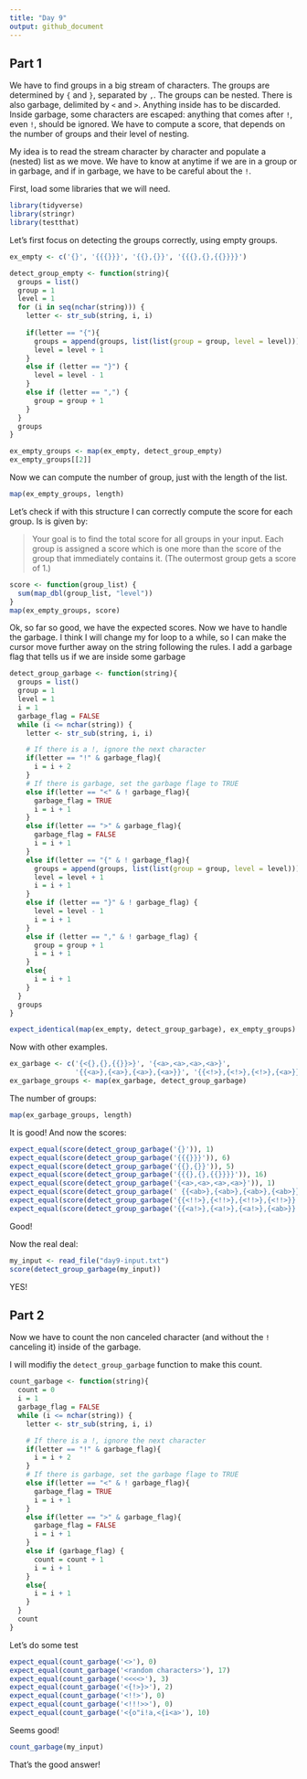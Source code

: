 ```yaml
---
title: "Day 9"
output: github_document
---
```

## Part 1
We have to find groups in a big stream of characters. The groups are determined by `{` and `}`, separated by `,`. The groups can be nested. There is also garbage, delimited by `<` and `>`. Anything inside has to be discarded. Inside garbage, some characters are escaped: anything that comes after `!`, even `!`, should be ignored.
We have to compute a score, that depends on the number of groups and their level of nesting.

My idea is to read the stream character by character and populate a (nested) list as we move. We have to know at anytime if we are in a group or in garbage, and if in garbage, we have to be careful about the `!`.

First, load some libraries that we will need.

```r
library(tidyverse)
library(stringr)
library(testthat)
```

Let's first focus on detecting the groups correctly, using empty groups.

```r
ex_empty <- c('{}', '{{{}}}', '{{},{}}', '{{{},{},{{}}}}')

detect_group_empty <- function(string){
  groups = list()
  group = 1
  level = 1
  for (i in seq(nchar(string))) {
    letter <- str_sub(string, i, i)
    
    if(letter == "{"){
      groups = append(groups, list(list(group = group, level = level)))
      level = level + 1
    }
    else if (letter == "}") {
      level = level - 1
    }
    else if (letter == ",") {
      group = group + 1
    }
  }
  groups
}

ex_empty_groups <- map(ex_empty, detect_group_empty)
ex_empty_groups[[2]]
```
Now we can compute the number of group, just with the length of the list.
```r
map(ex_empty_groups, length)
```

Let's check if with this structure I can correctly compute the score for each group. Is is given by:

> Your goal is to find the total score for all groups in your input. Each group is assigned a score which is one more than the score of the group that immediately contains it. (The outermost group gets a score of 1.)

```r
score <- function(group_list) {
  sum(map_dbl(group_list, "level"))
}
map(ex_empty_groups, score)
```

Ok, so far so good, we have the expected scores. Now we have to handle the garbage. I think I will change my for loop to a while, so I can make the cursor move further away on the string following the rules. I add a garbage flag that tells us if we are inside some garbage

```r
detect_group_garbage <- function(string){
  groups = list()
  group = 1
  level = 1
  i = 1
  garbage_flag = FALSE
  while (i <= nchar(string)) {
    letter <- str_sub(string, i, i)

    # If there is a !, ignore the next character
    if(letter == "!" & garbage_flag){
      i = i + 2
    }
    # If there is garbage, set the garbage flage to TRUE
    else if(letter == "<" & ! garbage_flag){
      garbage_flag = TRUE
      i = i + 1
    }
    else if(letter == ">" & garbage_flag){
      garbage_flag = FALSE
      i = i + 1
    }
    else if(letter == "{" & ! garbage_flag){
      groups = append(groups, list(list(group = group, level = level)))
      level = level + 1
      i = i + 1
    }
    else if (letter == "}" & ! garbage_flag) {
      level = level - 1
      i = i + 1
    }
    else if (letter == "," & ! garbage_flag) {
      group = group + 1
      i = i + 1
    }
    else{
      i = i + 1
    }
  }
  groups
}

expect_identical(map(ex_empty, detect_group_garbage), ex_empty_groups)
```

Now with other examples.
```r
ex_garbage <- c('{<{},{},{{}}>}', '{<a>,<a>,<a>,<a>}', 
                '{{<a>},{<a>},{<a>},{<a>}}', '{{<!>},{<!>},{<!>},{<a>}}')
ex_garbage_groups <- map(ex_garbage, detect_group_garbage)

```

The number of groups:
```r
map(ex_garbage_groups, length)
```

It is good! And now the scores:
```r
expect_equal(score(detect_group_garbage('{}')), 1)
expect_equal(score(detect_group_garbage('{{{}}}')), 6)
expect_equal(score(detect_group_garbage('{{},{}}')), 5)
expect_equal(score(detect_group_garbage('{{{},{},{{}}}}')), 16)
expect_equal(score(detect_group_garbage('{<a>,<a>,<a>,<a>}')), 1)
expect_equal(score(detect_group_garbage(' {{<ab>},{<ab>},{<ab>},{<ab>}}')), 9)
expect_equal(score(detect_group_garbage('{{<!!>},{<!!>},{<!!>},{<!!>}}')), 9)
expect_equal(score(detect_group_garbage('{{<a!>},{<a!>},{<a!>},{<ab>}}')), 3)
```

Good!

Now the real deal:
```r
my_input <- read_file("day9-input.txt")
score(detect_group_garbage(my_input))
```

YES!

## Part 2

Now we have to count the non canceled character (and without the `!` canceling it) inside of the garbage.

I will modifiy the `detect_group_garbage` function to make this count.
```r
count_garbage <- function(string){
  count = 0
  i = 1
  garbage_flag = FALSE
  while (i <= nchar(string)) {
    letter <- str_sub(string, i, i)

    # If there is a !, ignore the next character
    if(letter == "!" & garbage_flag){
      i = i + 2
    }
    # If there is garbage, set the garbage flage to TRUE
    else if(letter == "<" & ! garbage_flag){
      garbage_flag = TRUE
      i = i + 1
    }
    else if(letter == ">" & garbage_flag){
      garbage_flag = FALSE
      i = i + 1
    }
    else if (garbage_flag) {
      count = count + 1
      i = i + 1
    }
    else{
      i = i + 1
    }
  }
  count
}
```

Let's do some test
```r
expect_equal(count_garbage('<>'), 0)
expect_equal(count_garbage('<random characters>'), 17)
expect_equal(count_garbage('<<<<>'), 3)
expect_equal(count_garbage('<{!>}>'), 2)
expect_equal(count_garbage('<!!>'), 0)
expect_equal(count_garbage('<!!!>>'), 0)
expect_equal(count_garbage('<{o"i!a,<{i<a>'), 10)
```

Seems good!

```r
count_garbage(my_input)
```

That's the good answer!